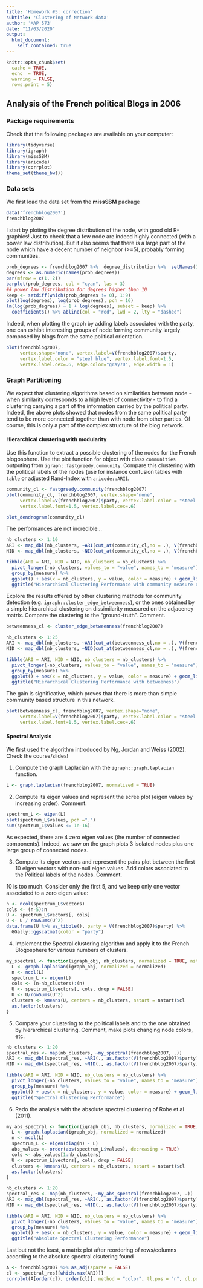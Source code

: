 ```yaml
---
title: 'Homework #5: correction'
subtitle: 'Clustering of Network data'
author: 'MAP 573'
date: "11/03/2020"
output:
  html_document:
    self_contained: true
---
```


```r
knitr::opts_chunk$set(
  cache = TRUE,
  echo  = TRUE,
  warning = FALSE,
  rows.print = 5)
```

## Analysis of the French political Blogs in 2006

### Package requirements

Check that the following packages are available on your computer:

```r
library(tidyverse)
library(igraph)
library(missSBM)
library(aricode)
library(corrplot)
theme_set(theme_bw())
```

### Data sets

We first load the data set from the **missSBM** package

```r
data('frenchblog2007')
frenchblog2007
```

I start by ploting the degree distribution of the node, with good old R-graphics! Just to check that a few node are indeed highly connected (with a power law distribution). But it also seems that there is a large part of the node which have a decent number of neighbor (>=5), probably forming communities.


```r
prob_degrees <- frenchblog2007 %>%  degree_distribution %>%  setNames(1:length(.))
degrees <- as.numeric(names(prob_degrees))
par(mfrow = c(1, 2))
barplot(prob_degrees, col = "cyan", las = 3)
## power law distribution for degrees higher than 10
keep <- setdiff(which(prob_degrees != 0), 1:9)
plot(log(degrees), log(prob_degrees), pch = 16)
lm(log(prob_degrees) ~ 1 + log(degrees), subset = keep) %>% 
  coefficients() %>% abline(col = "red", lwd = 2, lty = "dashed")
```

Indeed, when plotting the graph by adding labels associated with the party, one can exhibit interesting groups of node forming community largely composed by blogs from the same political orientation. 

```r
plot(frenchblog2007,
     vertex.shape="none", vertex.label=V(frenchblog2007)$party,
     vertex.label.color = "steel blue", vertex.label.font=1.5,
     vertex.label.cex=.6, edge.color="gray70", edge.width = 1)
```

### Graph Partitioning

We expect that clustering algorithms based on similarities between node - when similarity corresponds to a high level of connectivity - to find a clustering carrying a part of the information carried by the political party. Indeed, the above plots showed that nodes from the same political party tend to be more connected together than with node from other parties. Of course, this is only a part of the complex structure of the blog network.

#### Hierarchical clustering with modularity

Use this function to extract a possible clustering of the nodes for the French blogosphere. Use the plot function for object with class `communities` outputing from `igraph::fastgreedy.community`. Compare this clustering with the political labels of the nodes (use for instance confusion tables with `table` or adjusted Rand-Index with `aricode::ARI`).

```r
community_cl <- fastgreedy.community(frenchblog2007)
plot(community_cl, frenchblog2007, vertex.shape="none", 
     vertex.label=V(frenchblog2007)$party, vertex.label.color = "steel blue", 
     vertex.label.font=1.5, vertex.label.cex=.6)
```


```r
plot_dendrogram(community_cl)
```

The performances are not incredible...

```r
nb_clusters <- 1:10
ARI <- map_dbl(nb_clusters, ~ARI(cut_at(community_cl,no = .), V(frenchblog2007)$party))
NID <- map_dbl(nb_clusters, ~NID(cut_at(community_cl,no = .), V(frenchblog2007)$party))

tibble(ARI = ARI, NID = NID, nb_clusters = nb_clusters) %>% 
  pivot_longer(-nb_clusters, values_to = "value", names_to = "measure") %>% 
  group_by(measure) %>% 
  ggplot() + aes(x = nb_clusters, y = value, color = measure) + geom_line() +
  ggtitle("Hierarchical Clustering Performance with community measure of similarity")
```

Explore the results offered by other clustering methods for community detection (e.g. `igraph::cluster_edge_betweenness`), or the ones obtained by a simple hierarchical clustering on dissimilarity measured on the adjacency matrix. Compare the clustering to the "ground-truth". Comment.

```r

betweenness_cl <- cluster_edge_betweenness(frenchblog2007)

nb_clusters <- 1:25
ARI <- map_dbl(nb_clusters, ~ARI(cut_at(betweenness_cl,no = .), V(frenchblog2007)$party))
NID <- map_dbl(nb_clusters, ~NID(cut_at(betweenness_cl,no = .), V(frenchblog2007)$party))

tibble(ARI = ARI, NID = NID, nb_clusters = nb_clusters) %>% 
  pivot_longer(-nb_clusters, values_to = "value", names_to = "measure") %>% 
  group_by(measure) %>% 
  ggplot() + aes(x = nb_clusters, y = value, color = measure) + geom_line() +
  ggtitle("Hierarchical Clustering Performance with betweeness")
```

The gain is significative, which proves that there is more than simple community based structure in this network.

```r
plot(betweenness_cl, frenchblog2007, vertex.shape="none", 
     vertex.label=V(frenchblog2007)$party, vertex.label.color = "steel blue", 
     vertex.label.font=1.5, vertex.label.cex=.6)

```

#### Spectral Analysis

We first used the algorithm introduced by Ng, Jordan and Weiss (2002). Check the course/slides!

1. Compute the graph Laplacian with the `igraph::graph.laplacian` function.

```r
L <- graph.laplacian(frenchblog2007, normalized = TRUE)
```

2. Compute its eigen values and represent the scree plot (eigen values by increasing order). Comment.

```r
spectrum_L <- eigen(L)
plot(spectrum_L$values, pch =".")
sum(spectrum_L$values <= 1e-16)
```
As expected, there are 4 zero eigen values (the number of connected components). Indeed, we saw on the graph plots 3 isolated nodes plus one large group of connected nodes.

3. Compute its eigen vectors and represent the pairs plot between the first 10 eigen vectors with non-null eigen values. Add colors associated to the Political labels of the nodes.  Comment.

10 is too much. Consider only the first 5, and we keep only one vector associated to a zero eigen value:

```r
n <- ncol(spectrum_L$vectors)
cols <- (n-5):n
U <- spectrum_L$vectors[, cols]
U <- U / rowSums(U^2)
data.frame(U %>% as_tibble(), party = V(frenchblog2007)$party) %>% 
  GGally::ggscatmat(color = "party")
```

4. Implement the Spectral clustering algorithm and apply it to the French Blogosphere for various numbers of clusters. 

```r
my_spectral <- function(igraph_obj, nb_clusters, normalized = TRUE, nstart = 50) {
  L <- graph.laplacian(igraph_obj, normalized = normalized)
  n <- ncol(L)
  spectrum_L <- eigen(L)
  cols <- (n-nb_clusters):(n)
  U <- spectrum_L$vectors[, cols, drop = FALSE]
  U <- U/rowSums(U^2)
  clusters <- kmeans(U, centers = nb_clusters, nstart = nstart)$cl
  as.factor(clusters)
}
```


5. Compare your clustering to the political labels and to the one obtained by hierarchical clustering. Comment, make plots changing node colors, etc.

```r
nb_clusters <- 1:20
spectral_res <- map(nb_clusters, ~my_spectral(frenchblog2007, .)) 
ARI <- map_dbl(spectral_res, ~ARI(., as.factor(V(frenchblog2007)$party)))
NID <- map_dbl(spectral_res, ~NID(., as.factor(V(frenchblog2007)$party)))

tibble(ARI = ARI, NID = NID, nb_clusters = nb_clusters) %>% 
  pivot_longer(-nb_clusters, values_to = "value", names_to = "measure") %>% 
  group_by(measure) %>% 
  ggplot() + aes(x = nb_clusters, y = value, color = measure) + geom_line() +
  ggtitle("Spectral Clustering Performance")
```

6. Redo the analysis with the absolute spectral clustering of Rohe et al (2011).

```r
my_abs_spectral <- function(igraph_obj, nb_clusters, normalized = TRUE, nstart = 50) {
  L <- graph.laplacian(igraph_obj, normalized = normalized)
  n <- ncol(L)
  spectrum_L <- eigen(diag(n) - L)
  abs_values <- order(abs(spectrum_L$values), decreasing = TRUE)
  cols <- abs_values[1:nb_clusters]
  U <- spectrum_L$vectors[, cols, drop = FALSE]
  clusters <- kmeans(U, centers = nb_clusters, nstart = nstart)$cl
  as.factor(clusters)
}
```

```r
nb_clusters <- 1:20
spectral_res <- map(nb_clusters, ~my_abs_spectral(frenchblog2007, .)) 
ARI <- map_dbl(spectral_res, ~ARI(., as.factor(V(frenchblog2007)$party)))
NID <- map_dbl(spectral_res, ~NID(., as.factor(V(frenchblog2007)$party)))

tibble(ARI = ARI, NID = NID, nb_clusters = nb_clusters) %>% 
  pivot_longer(-nb_clusters, values_to = "value", names_to = "measure") %>% 
  group_by(measure) %>% 
  ggplot() + aes(x = nb_clusters, y = value, color = measure) + geom_line() +
  ggtitle("Absolute Spectral Clustering Performance")
```

Last but not the least, a matrix plot after reordering of rows/columns according to the absolute spectral clsutering found

```r
A <- frenchblog2007 %>% as_adj(sparse = FALSE)
cl <- spectral_res[[which.max(ARI)]]
corrplot(A[order(cl), order(cl)], method = "color", tl.pos = "n", cl.pos = "n")
```

